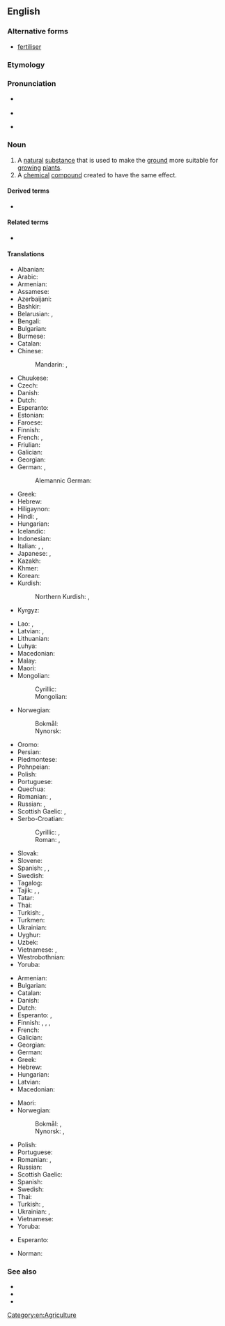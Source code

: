 ==English==
{{wikipedia}}

===Alternative forms===
* {{qualifier|British}} [[fertiliser]]

===Etymology===
{{affix|en|fertilize|-er}}

===Pronunciation===
* {{a|UK}} {{IPA|en|/ˈfɜːtəlaɪzə/}}
* {{audio|en|LL-Q1860 (eng)-Vealhurl-fertilizer.wav|Audio (UK)}}
* {{a|US}} {{IPA|en|/ˈfɜːɹtəlaɪzəɹ/}}

===Noun===
{{en-noun|~}}

# A [[natural]] [[substance]] that is used to make the [[ground]] more suitable for [[grow]]ing [[plant]]s.
# A [[chemical]] [[compound]] created to have the same effect.

====Derived terms====
* {{l|en|over-fertilization}}

====Related terms====
* {{l|en|fertilize}}

====Translations====
{{trans-top|a natural substance that is used to make the ground more suitable for growing plants}}
* Albanian: {{t+|sq|pleh|m}}
* Arabic: {{t|ar|سَمَاد|m}}
* Armenian: {{t+|hy|պարարտանյութ}}
* Assamese: {{t|as|সাৰ}}
* Azerbaijani: {{t+|az|gübrə}}
* Bashkir: {{t|ba|ашлама}}
* Belarusian: {{t|be|удабрэ́нне|n}}, {{t|be|угнае́нне|n}}
* Bengali: {{t|bn|সার}}
* Bulgarian: {{t|bg|тор|m}}
* Burmese: {{t+|my|မြေဩဇာ}}
* Catalan: {{t+|ca|adob|m}}
* Chinese:
*: Mandarin: {{t+|cmn|肥料|tr=féiliào|sc=Hani}}, {{t+|cmn|化肥|tr=huàféi|sc=Hani}}
* Chuukese: {{t|chk|koiasi}}
* Czech: {{t+|cs|hnojivo|n}}
* Danish: {{t+|da|gødning|c}}
* Dutch: {{t+|nl|mest|m}}
* Esperanto: {{t|eo|sterko}}
* Estonian: {{t|et|väetis}}
* Faroese: {{t|fo|tøð|n-p}}
* Finnish: {{t+|fi|lannoite}}
* French: {{t+|fr|fertilisant}}, {{t+|fr|engrais|m}}
* Friulian: {{t|fur|fertilizant|m}}
* Galician: {{t+|gl|fertilizante|m}}
* Georgian: {{t|ka|სასუქი}}
* German: {{t+|de|Dünger|m}}, {{t+|de|Düngemittel|n}}
*: Alemannic German: {{t|gsw|Buu|m}}
* Greek: {{t+|el|λίπασμα|n}}
* Hebrew: {{t+|he|דֶשֶׁן|m|tr=deshen}}
* Hiligaynon: {{t|hil|abono|alt=abóno}}
* Hindi: {{t+|hi|उर्वरक}}, {{t+|hi|खाद|m}}
* Hungarian: {{t+|hu|trágya}}
* Icelandic: {{t+|is|áburður|m}}
* Indonesian: {{t+|id|pupuk}}
* Italian: {{t+|it|fertilizzante|m}}, {{t+|it|concime|m}}, {{t+|it|letame|m}} {{qualifier|manure}}
* Japanese: {{t+|ja|肥料|tr=ひりょう, hiryō|sc=Jpan}}, {{t+|ja|肥|tr=こえ, koe|sc=Jpan}}
* Kazakh: {{t|kk|тыңайтқыш}}
* Khmer: {{t+|km|ជី|tr=cii|sc=Khmr}}
* Korean: {{t+|ko|비료(肥料)}}
* Kurdish:
*: Northern Kurdish: {{t+|kmr|avisker}}, {{t+|kmr|gubre}}
* Kyrgyz: {{t+|ky|семирткич}}
{{trans-mid}}
* Lao: {{t|lo|ປຸ໋ຍ|tr=-}}, {{t|lo|ປຸຽ}}
* Latvian: {{t|lv|mēsli|m-p}}, {{t|lv|kūtsmēsli|m-p}}
* Lithuanian: {{t|lt|trąša|f}}
* Luhya: {{t|luy|embolea}}
* Macedonian: {{t|mk|ѓубриво|n}}
* Malay: {{t+|ms|baja}}
* Maori: {{t|mi|wairākau}}
* Mongolian:
*: Cyrillic: {{t+|mn|бордоо}}
*: Mongolian: {{t|mn|ᠪᠣᠷᠳᠤᠭ᠎ᠠ}}
* Norwegian:
*: Bokmål: {{t|nb|gjødsel|m|f}}
*: Nynorsk: {{t|nn|gjødsel|f}}
* Oromo: {{t|om|xaa'oo}}
* Persian: {{t+|fa|کود|tr=kud}}
* Piedmontese: {{t|pms|fertilisant|m}}
* Pohnpeian: {{t|pon|koiasi}}
* Polish: {{t+|pl|nawóz|m}}
* Portuguese: {{t+|pt|fertilizante|m}}
* Quechua: {{t|qu|wanu}}
* Romanian: {{t+|ro|îngrășământ|n}}, {{t|ro|fertilizant|m}}
* Russian: {{t+|ru|удобре́ние|n}}, {{t+|ru|наво́з|m}} {{q|manure}}
* Scottish Gaelic: {{t|gd|leasachadh|m}}, {{t|gd|todhar|m}}
* Serbo-Croatian:
*: Cyrillic: {{t|sh|ђубриво|n}}, {{t|sh|гнојиво|n}}
*: Roman: {{t+|sh|đubrivo|n}}, {{t+|sh|gnojivo|n}}
* Slovak: {{t+|sk|hnojivo|n}}
* Slovene: {{t|sl|gnojilo|n}}
* Spanish: {{t|es|abono orgánico|m}}, {{t+|es|fertilizante|m}}, {{t+|es|abono|m}}
* Swedish: {{t+|sv|gödsel|c}}
* Tagalog: {{t+|tl|pataba}}
* Tajik: {{t|tg|поруандозӣ}}, {{t|tg|нурӣ}}, {{t|tg|нуриандозӣ}}
* Tatar: {{t+|tt|ашлама}}
* Thai: {{t+|th|ปุ๋ย}}
* Turkish: {{t+|tr|gübre}}, {{t+|tr|kön}}
* Turkmen: {{t|tk|dökün}}
* Ukrainian: {{t|uk|до́бриво|n|sc=Cyrl}}
* Uyghur: {{t|ug|ئوغۇت}}
* Uzbek: {{t+|uz|oʻgʻit}}
* Vietnamese: {{t+|vi|phân bón}}, {{t+|vi|phân}}
* Westrobothnian: {{t|gmq-bot|göning|f}}
* Yoruba: {{t|yo|ajílẹ̀}}
{{trans-bottom}}

{{trans-top|a chemical compound created to have the same effect.}}
* Armenian: {{t+|hy|պարարտանյութ}}
* Bulgarian: {{t|bg|изкуствен тор|m|sc=Cyrl}}
* Catalan: {{t+|ca|adob|m}}
* Danish: {{t+|da|kunstgødning|c}}
* Dutch: {{t+|nl|kunstmest|m}}
* Esperanto: {{t|eo|ĥemia fekundilo}}, {{t|eo|kemia fekundilo}}
* Finnish: {{t+|fi|lannoite}}, {{t+|fi|apulanta}}, {{t|fi|keinolannoite}}, {{t|fi|mineraalilannoite}}
* French: {{t+|fr|fertilisant}}
* Galician: {{t+|gl|fertilizante|m}}
* Georgian: {{t|ka|სასუქი}}
* German: {{t|de|Handelsdünger|m}}
* Greek: {{t+|el|λίπασμα|n}}
* Hebrew: {{t+|he|דשן|m|tr=deshen}}
* Hungarian: {{t+|hu|műtrágya}}
* Latvian: {{t|lv|mēslojums|m}}
* Macedonian: {{t|mk|вештачко ѓубриво|n}}
{{trans-mid}}
* Maori: {{t|mi|wairākau}}
* Norwegian:
*: Bokmål: {{t|nb|kunstgjødsel|m|f}}, {{t|nb|mineralgjødsel}}
*: Nynorsk: {{t|nn|kunstgjødsel|f}}, {{t|nn|mineralgjødsel}}
* Polish: {{t+|pl|nawóz|m}}
* Portuguese: {{t+|pt|fertilizante|m}}
* Romanian: {{t|ro|fertilizator|n}}, {{t+|ro|îngrășământ|n}}
* Russian: {{t+|ru|удобре́ние|n}}
* Scottish Gaelic: {{t|gd|leasachadh|m}}
* Spanish: {{t+|es|fertilizante|m}}
* Swedish: {{t+|sv|konstgödsel|c}}
* Thai: {{t+|th|ปุ๋ย}}
* Turkish: {{t|tr|yapay gübre}}, {{t+|tr|suni gübre}}
* Ukrainian: {{t|uk|мінеральне добриво|n|sc=Cyrl}}, {{t+|uk|міндобриво|n|sc=Cyrl}}
* Vietnamese: {{t+|vi|phân bón}}
* Yoruba: {{t|yo|ajílẹ̀}}
{{trans-bottom}}

{{checktrans-top}}
* Esperanto: {{t-check|eo|sterko}}
{{trans-mid}}
* Norman: {{t-check|nrf|engrais|m}} {{qualifier|Jersey}}
{{trans-bottom}}

===See also===
* {{l|en|dung}}
* {{l|en|lawn food}}
* {{l|en|manure}}

[[Category:en:Agriculture]]
